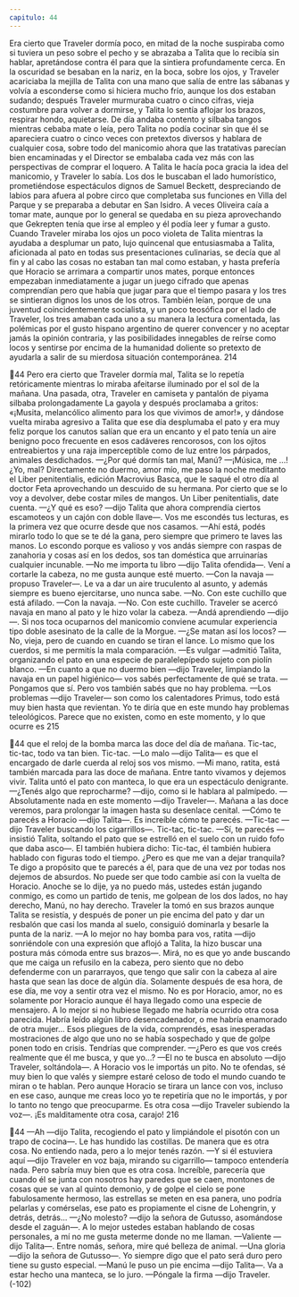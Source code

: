 ```yaml
---
capitulo: 44
---
```


Era cierto que Traveler dormía poco, en mitad de la noche suspiraba como si
tuviera un peso sobre el pecho y se abrazaba a Talita que lo recibía sin hablar,
apretándose contra él para que la sintiera profundamente cerca. En la oscuridad
se besaban en la nariz, en la boca, sobre los ojos, y Traveler acariciaba la mejilla
de Talita con una mano que salía de entre las sábanas y volvía a esconderse como
si hiciera mucho frío, aunque los dos estaban sudando; después Traveler
murmuraba cuatro o cinco cifras, vieja costumbre para volver a dormirse, y
Talita lo sentía aflojar los brazos, respirar hondo, aquietarse. De día andaba
contento y silbaba tangos mientras cebaba mate o leía, pero Talita no podía
cocinar sin que él se apareciera cuatro o cinco veces con pretextos diversos y
hablara de cualquier cosa, sobre todo del manicomio ahora que las tratativas
parecían bien encaminadas y el Director se embalaba cada vez más con las
perspectivas de comprar el loquero. A Talita le hacía poca gracia la idea del
manicomio, y Traveler lo sabía. Los dos le buscaban el lado humorístico,
prometiéndose espectáculos dignos de Samuel Beckett, despreciando de labios
para afuera al pobre circo que completaba sus funciones en Villa del Parque y se
preparaba a debutar en San Isidro. A veces Oliveira caía a tomar mate, aunque
por lo general se quedaba en su pieza aprovechando que Gekrepten tenía que
irse al empleo y él podía leer y fumar a gusto. Cuando Traveler miraba los ojos
un poco violeta de Talita mientras la ayudaba a desplumar un pato, lujo
quincenal que entusiasmaba a Talita, aficionada al pato en todas sus
presentaciones culinarias, se decía que al fin y al cabo las cosas no estaban tan
mal como estaban, y hasta prefería que Horacio se arrimara a compartir unos
mates, porque entonces empezaban inmediatamente a jugar un juego cifrado que
apenas comprendían pero que había que jugar para que el tiempo pasara y los
tres se sintieran dignos los unos de los otros. También leían, porque de una
juventud coincidentemente socialista, y un poco teosófica por el lado de Traveler,
los tres amaban cada uno a su manera la lectura comentada, las polémicas por el
gusto hispano argentino de querer convencer y no aceptar jamás la opinión
contraria, y las posibilidades innegables de reírse como locos y sentirse por
encima de la humanidad doliente so pretexto de ayudarla a salir de su mierdosa
situación contemporánea.
214

44
Pero era cierto que Traveler dormía mal, Talita se lo repetía retóricamente
mientras lo miraba afeitarse iluminado por el sol de la mañana. Una pasada, otra,
Traveler en camiseta y pantalón de piyama silbaba prolongadamente La gayola y
después proclamaba a gritos: «¡Musita, melancólico alimento para los que
vivimos de amor!», y dándose vuelta miraba agresivo a Talita que ese día
desplumaba el pato y era muy feliz porque los canutos salían que era un encanto
y el pato tenía un aire benigno poco frecuente en esos cadáveres rencorosos, con
los ojitos entreabiertos y una raja imperceptible como de luz entre los párpados,
animales desdichados.
—¿Por qué dormís tan mal, Manú?
—¡Música, me ...! ¿Yo, mal? Directamente no duermo, amor mío, me paso la
noche meditanto el Liber penitentialis, edición Macrovius Basca, que le saqué el
otro día al doctor Feta aprovechando un descuido de su hermana. Por cierto que
se lo voy a devolver, debe costar miles de mangos. Un Liber penitentialis, date
cuenta.
—¿Y qué es eso? —dijo Talita que ahora comprendía ciertos escamoteos y un
cajón con doble llave—. Vos me escondés tus lecturas, es la primera vez que
ocurre desde que nos casamos.
—Ahí está, podés mirarlo todo lo que se te dé la gana, pero siempre que
primero te laves las manos. Lo escondo porque es valioso y vos andás siempre
con raspas de zanahoria y cosas así en los dedos, sos tan doméstica que
arruinarías cualquier incunable.
—No me importa tu libro —dijo Talita ofendida—. Vení a cortarle la cabeza,
no me gusta aunque esté muerto.
—Con la navaja —propuso Traveler—. Le va a dar un aire truculento al
asunto, y además siempre es bueno ejercitarse, uno nunca sabe.
—No. Con este cuchillo que está afilado.
—Con la navaja.
—No. Con este cuchillo.
Traveler se acercó navaja en mano al pato y le hizo volar la cabeza.
—Andá aprendiendo —dijo—. Si nos toca ocuparnos del manicomio conviene
acumular experiencia tipo doble asesinato de la calle de la Morgue.
—¿Se matan así los locos?
—No, vieja, pero de cuando en cuando se tiran el lance. Lo mismo que los
cuerdos, si me permitís la mala comparación.
—Es vulgar —admitió Talita, organizando el pato en una especie de
paralelepípedo sujeto con piolín blanco.
—En cuanto a que no duermo bien —dijo Traveler, limpiando la navaja en un
papel higiénico— vos sabés perfectamente de qué se trata.
—Pongamos que sí. Pero vos también sabés que no hay problema.
—Los problemas —dijo Traveler— son como los calentadores Primus, todo
está muy bien hasta que revientan. Yo te diría que en este mundo hay problemas
teleológicos. Parece que no existen, como en este momento, y lo que ocurre es
215

44
que el reloj de la bomba marca las doce del día de mañana. Tic-tac, tic-tac, todo
va tan bien. Tic-tac.
—Lo malo —dijo Talita— es que el encargado de darle cuerda al reloj sos vos
mismo.
—Mi mano, ratita, está también marcada para las doce de mañana. Entre tanto
vivamos y dejemos vivir.
Talita untó el pato con manteca, lo que era un espectáculo denigrante.
—¿Tenés algo que reprocharme? —dijo, como si le hablara al palmípedo.
—Absolutamente nada en este momento —dijo Traveler—. Mañana a las doce
veremos, para prolongar la imagen hasta su desenlace cenital.
—Cómo te parecés a Horacio —dijo Talita—. Es increíble cómo te parecés.
—Tic-tac —dijo Traveler buscando los cigarrillos—. Tic-tac, tic-tac.
—Sí, te parecés —insistió Talita, soltando el pato que se estrelló en el suelo
con un ruido fofo que daba asco—. El también hubiera dicho: Tic-tac, él también
hubiera hablado con figuras todo el tiempo. ¿Pero es que me van a dejar
tranquila? Te digo a propósito que te parecés a él, para que de una vez por todas
nos dejemos de absurdos. No puede ser que todo cambie así con la vuelta de
Horacio. Anoche se lo dije, ya no puedo más, ustedes están jugando conmigo, es
como un partido de tenis, me golpean de los dos lados, no hay derecho, Manú,
no hay derecho.
Traveler la tomó en sus brazos aunque Talita se resistía, y después de poner
un pie encima del pato y dar un resbalón que casi los manda al suelo, consiguió
dominarla y besarle la punta de la nariz.
—A lo mejor no hay bomba para vos, ratita —dijo sonriéndole con una
expresión que aflojó a Talita, la hizo buscar una postura más cómoda entre sus
brazos—. Mirá, no es que yo ande buscando que me caiga un refusilo en la
cabeza, pero siento que no debo defenderme con un pararrayos, que tengo que
salir con la cabeza al aire hasta que sean las doce de algún día. Solamente
después de esa hora, de ese día, me voy a sentir otra vez el mismo. No es por
Horacio, amor, no es solamente por Horacio aunque él haya llegado como una
especie de mensajero. A lo mejor si no hubiese llegado me habría ocurrido otra
cosa parecida. Habría leído algún libro desencadenador, o me habría enamorado
de otra mujer... Esos pliegues de la vida, comprendés, esas inesperadas
mostraciones de algo que uno no se había sospechado y que de golpe ponen todo
en crisis. Tendrías que comprender.
—¿Pero es que vos creés realmente que él me busca, y que yo...?
—El no te busca en absoluto —dijo Traveler, soltándola—. A Horacio vos le
importás un pito. No te ofendas, sé muy bien lo que valés y siempre estaré celoso
de todo el mundo cuando te miran o te hablan. Pero aunque Horacio se tirara un
lance con vos, incluso en ese caso, aunque me creas loco yo te repetiría que no le
importás, y por lo tanto no tengo que preocuparme. Es otra cosa —dijo Traveler
subiendo la voz—. ¡Es malditamente otra cosa, carajo!
216

44
—Ah —dijo Talita, recogiendo el pato y limpiándole el pisotón con un trapo
de cocina—. Le has hundido las costillas. De manera que es otra cosa. No
entiendo nada, pero a lo mejor tenés razón.
—Y si él estuviera aquí —dijo Traveler en voz baja, mirando su cigarrillo—
tampoco entendería nada. Pero sabría muy bien que es otra cosa. Increíble,
parecería que cuando él se junta con nosotros hay paredes que se caen, montones
de cosas que se van al quinto demonio, y de golpe el cielo se pone fabulosamente
hermoso, las estrellas se meten en esa panera, uno podría pelarlas y comérselas,
ese pato es propiamente el cisne de Lohengrin, y detrás, detrás...
—¿No molesto? —dijo la señora de Gutusso, asomándose desde el zaguán—.
A lo mejor ustedes estaban hablando de cosas personales, a mí no me gusta
meterme donde no me llaman.
—Valiente —dijo Talita—. Entre nomás, señora, mire qué belleza de animal.
—Una gloria —dijo la señora de Gutusso—. Yo siempre digo que el pato será
duro pero tiene su gusto especial.
—Manú le puso un pie encima —dijo Talita—. Va a estar hecho una manteca,
se lo juro.
—Póngale la firma —dijo Traveler.
(-102)
